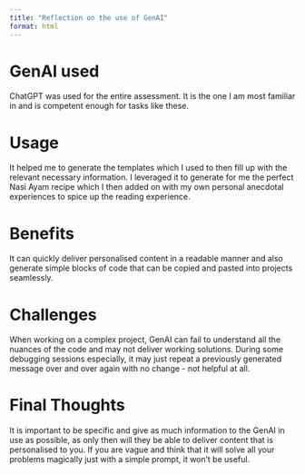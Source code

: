 ```yaml
---
title: "Reflection on the use of GenAI"
format: html
---
```

# GenAI used

ChatGPT was used for the entire assessment. It is the one I am most familiar in and is competent enough for tasks like these.

# Usage

It helped me to generate the templates which I used to then fill up with the relevant necessary information. I leveraged it to generate for me the perfect Nasi Ayam recipe which I then added on with my own personal anecdotal experiences to spice up the reading experience.

# Benefits

It can quickly deliver personalised content in a readable manner and also generate simple blocks of code that can be copied and pasted into projects seamlessly.

# Challenges

When working on a complex project, GenAI can fail to understand all the nuances of the code and may not deliver working solutions. During some debugging sessions especially, it may just repeat a previously generated message over and over again with no change - not helpful at all.

# Final Thoughts

It is important to be specific and give as much information to the GenAI in use as possible, as only then will they be able to deliver content that is personalised to you. If you are vague and think that it will solve all your problems magically just with a simple prompt, it won't be useful.